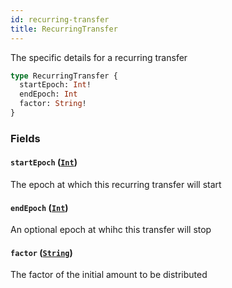 ```yaml
---
id: recurring-transfer
title: RecurringTransfer
---
```



The specific details for a recurring transfer

```graphql
type RecurringTransfer {
  startEpoch: Int!
  endEpoch: Int
  factor: String!
}
```


### Fields

#### `startEpoch` ([`Int`](/docs/testnet/graphql/scalars/int))

The epoch at which this recurring transfer will start


#### `endEpoch` ([`Int`](/docs/testnet/graphql/scalars/int))

An optional epoch at whihc this transfer will stop


#### `factor` ([`String`](/docs/testnet/graphql/scalars/string))

The factor of the initial amount to be distributed




